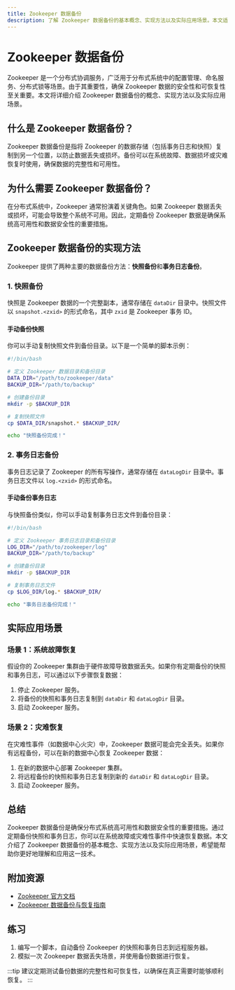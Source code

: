 ```yaml
---
title: Zookeeper 数据备份
description: 了解 Zookeeper 数据备份的基本概念、实现方法以及实际应用场景。本文适合初学者，包含详细的解释和代码示例。
---
```


# Zookeeper 数据备份

Zookeeper 是一个分布式协调服务，广泛用于分布式系统中的配置管理、命名服务、分布式锁等场景。由于其重要性，确保 Zookeeper 数据的安全性和可恢复性至关重要。本文将详细介绍 Zookeeper 数据备份的概念、实现方法以及实际应用场景。

## 什么是 Zookeeper 数据备份？

Zookeeper 数据备份是指将 Zookeeper 的数据存储（包括事务日志和快照）复制到另一个位置，以防止数据丢失或损坏。备份可以在系统故障、数据损坏或灾难恢复时使用，确保数据的完整性和可用性。

## 为什么需要 Zookeeper 数据备份？

在分布式系统中，Zookeeper 通常扮演着关键角色。如果 Zookeeper 数据丢失或损坏，可能会导致整个系统不可用。因此，定期备份 Zookeeper 数据是确保系统高可用性和数据安全性的重要措施。

## Zookeeper 数据备份的实现方法

Zookeeper 提供了两种主要的数据备份方法：**快照备份**和**事务日志备份**。

### 1. 快照备份

快照是 Zookeeper 数据的一个完整副本，通常存储在 `dataDir` 目录中。快照文件以 `snapshot.<zxid>` 的形式命名，其中 `zxid` 是 Zookeeper 事务 ID。

#### 手动备份快照

你可以手动复制快照文件到备份目录。以下是一个简单的脚本示例：

```bash
#!/bin/bash

# 定义 Zookeeper 数据目录和备份目录
DATA_DIR="/path/to/zookeeper/data"
BACKUP_DIR="/path/to/backup"

# 创建备份目录
mkdir -p $BACKUP_DIR

# 复制快照文件
cp $DATA_DIR/snapshot.* $BACKUP_DIR/

echo "快照备份完成！"
```

### 2. 事务日志备份

事务日志记录了 Zookeeper 的所有写操作，通常存储在 `dataLogDir` 目录中。事务日志文件以 `log.<zxid>` 的形式命名。

#### 手动备份事务日志

与快照备份类似，你可以手动复制事务日志文件到备份目录：

```bash
#!/bin/bash

# 定义 Zookeeper 事务日志目录和备份目录
LOG_DIR="/path/to/zookeeper/log"
BACKUP_DIR="/path/to/backup"

# 创建备份目录
mkdir -p $BACKUP_DIR

# 复制事务日志文件
cp $LOG_DIR/log.* $BACKUP_DIR/

echo "事务日志备份完成！"
```

## 实际应用场景

### 场景 1：系统故障恢复

假设你的 Zookeeper 集群由于硬件故障导致数据丢失。如果你有定期备份的快照和事务日志，可以通过以下步骤恢复数据：

1. 停止 Zookeeper 服务。
2. 将备份的快照和事务日志复制到 `dataDir` 和 `dataLogDir` 目录。
3. 启动 Zookeeper 服务。

### 场景 2：灾难恢复

在灾难性事件（如数据中心火灾）中，Zookeeper 数据可能会完全丢失。如果你有远程备份，可以在新的数据中心恢复 Zookeeper 数据：

1. 在新的数据中心部署 Zookeeper 集群。
2. 将远程备份的快照和事务日志复制到新的 `dataDir` 和 `dataLogDir` 目录。
3. 启动 Zookeeper 服务。

## 总结

Zookeeper 数据备份是确保分布式系统高可用性和数据安全性的重要措施。通过定期备份快照和事务日志，你可以在系统故障或灾难性事件中快速恢复数据。本文介绍了 Zookeeper 数据备份的基本概念、实现方法以及实际应用场景，希望能帮助你更好地理解和应用这一技术。

## 附加资源

- [Zookeeper 官方文档](https://zookeeper.apache.org/doc/current/)
- [Zookeeper 数据备份与恢复指南](https://zookeeper.apache.org/doc/current/zookeeperAdmin.html#sc_dataFileManagement)

## 练习

1. 编写一个脚本，自动备份 Zookeeper 的快照和事务日志到远程服务器。
2. 模拟一次 Zookeeper 数据丢失场景，并使用备份数据进行恢复。

:::tip
建议定期测试备份数据的完整性和可恢复性，以确保在真正需要时能够顺利恢复。
:::